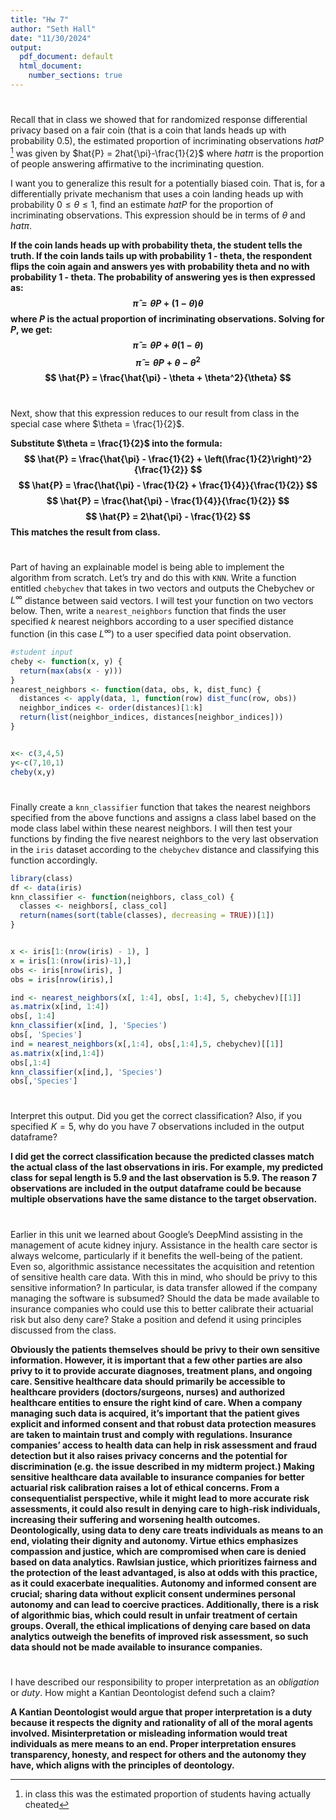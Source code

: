 ```yaml
---
title: "Hw 7"
author: "Seth Hall"
date: "11/30/2024"
output:
  pdf_document: default
  html_document:
    number_sections: true
---
```


# 
Recall that in class we showed that for randomized response differential privacy based on a fair coin (that is a coin that lands heads up with probability $0.5$), the estimated proportion of incriminating observations $hat{P}$ ^[in class this was the estimated proportion of students having actually cheated] was given by $hat{P} = 2hat{\pi}-\frac{1}{2}$ where $hat{\pi}$ is the proportion of people answering affirmative to the incriminating question.  

I want you to generalize this result for a potentially biased coin.  That is, for a differentially private mechanism that uses a coin landing heads up with probability $0 \leq \theta \leq 1$, find an estimate $hat{P}$ for the proportion of incriminating observations.  This expression should be in terms of $\theta$ and $hat{\pi}$.  

**If the coin lands heads up with probability theta, the student tells the truth. If the coin lands tails up with probability 1 - theta, the respondent flips the coin again and answers yes with probability theta and no with probability 1 - theta. The probability of answering yes is then expressed as: $$ \hat{\pi} = \theta P + (1 - \theta) \theta $$ where $P$ is the actual proportion of incriminating observations. Solving for $P$, we get: $$ \hat{\pi} = \theta P + \theta (1 - \theta) $$ $$ \hat{\pi} = \theta P + \theta - \theta^2 $$ $$ \hat{P} = \frac{\hat{\pi} - \theta + \theta^2}{\theta} $$**

#
Next, show that this expression reduces to our result from class in the special case where $\theta = \frac{1}{2}$.

**Substitute $\theta = \frac{1}{2}$ into the formula: $$ \hat{P} = \frac{\hat{\pi} - \frac{1}{2} + \left(\frac{1}{2}\right)^2}{\frac{1}{2}} $$ $$ \hat{P} = \frac{\hat{\pi} - \frac{1}{2} + \frac{1}{4}}{\frac{1}{2}} $$ $$ \hat{P} = \frac{\hat{\pi} - \frac{1}{4}}{\frac{1}{2}} $$ $$ \hat{P} = 2\hat{\pi} - \frac{1}{2} $$ This matches the result from class.**


#
Part of having an explainable model is being able to implement the algorithm from scratch.  Let's try and do this with `KNN`.  Write a function entitled `chebychev` that takes in two vectors and outputs the Chebychev or $L^\infty$ distance between said vectors.  I will test your function on two vectors below.  Then, write a `nearest_neighbors` function that finds the user specified $k$ nearest neighbors according to a user specified distance function (in this case $L^\infty$) to a user specified data point observation.  

```r
#student input
cheby <- function(x, y) {
  return(max(abs(x - y)))
}
nearest_neighbors <- function(data, obs, k, dist_func) {
  distances <- apply(data, 1, function(row) dist_func(row, obs))
  neighbor_indices <- order(distances)[1:k]
  return(list(neighbor_indices, distances[neighbor_indices]))
}


x<- c(3,4,5)
y<-c(7,10,1)
cheby(x,y)

```

#
Finally create a `knn_classifier` function that takes the nearest neighbors specified from the above functions and assigns a class label based on the mode class label within these nearest neighbors.  I will then test your functions by finding the five nearest neighbors to the very last observation in the `iris` dataset according to the `chebychev` distance and classifying this function accordingly.  

```r
library(class)
df <- data(iris) 
knn_classifier <- function(neighbors, class_col) {
  classes <- neighbors[, class_col]
  return(names(sort(table(classes), decreasing = TRUE))[1])
}


x <- iris[1:(nrow(iris) - 1), ]
x = iris[1:(nrow(iris)-1),]
obs <- iris[nrow(iris), ]
obs = iris[nrow(iris),]

ind <- nearest_neighbors(x[, 1:4], obs[, 1:4], 5, chebychev)[[1]]
as.matrix(x[ind, 1:4])
obs[, 1:4]
knn_classifier(x[ind, ], 'Species')
obs[, 'Species']
ind = nearest_neighbors(x[,1:4], obs[,1:4],5, chebychev)[[1]]
as.matrix(x[ind,1:4])
obs[,1:4]
knn_classifier(x[ind,], 'Species')
obs[,'Species']

```

# 
Interpret this output.  Did you get the correct classification?  Also, if you specified $K=5$, why do you have $7$ observations included in the output dataframe?

**I did get the correct classification because the predicted classes match the actual class of the last observations in iris. For example, my predicted class for sepal length is 5.9 and the last observation is 5.9. The reason $7$ observations are included in the output dataframe could be because multiple observations have the same distance to the target observation.**


#
Earlier in this unit we learned about Google's DeepMind assisting in the management of acute kidney injury.  Assistance in the health care sector is always welcome, particularly if it benefits the well-being of the patient.  Even so, algorithmic assistance necessitates the acquisition and retention of sensitive health care data.  With this in mind, who should be privy to this sensitive information?  In particular, is data transfer allowed if the company managing the software is subsumed?  Should the data be made available to insurance companies who could use this to better calibrate their actuarial risk but also deny care?  Stake a position and defend it using principles discussed from the class.  

**Obviously the patients themselves should be privy to their own sensitive information. However, it is important that a few other parties are also privy to it to provide accurate diagnoses, treatment plans, and ongoing care. Sensitive healthcare data should primarily be accessible to healthcare providers (doctors/surgeons, nurses) and authorized healthcare entities to ensure the right kind of care. When a company managing such data is acquired, it's important that the patient gives explicit and informed consent and that robust data protection measures are taken to maintain trust and comply with regulations. Insurance companies' access to health data can help in risk assessment and fraud detection but it also raises privacy concerns and the potential for discrimination (e.g. the issue described in my midterm project.) Making sensitive healthcare data available to insurance companies for better actuarial risk calibration raises a lot of ethical concerns. From a consequentialist perspective, while it might lead to more accurate risk assessments, it could also result in denying care to high-risk individuals, increasing their suffering and worsening health outcomes. Deontologically, using data to deny care treats individuals as means to an end, violating their dignity and autonomy. Virtue ethics emphasizes compassion and justice, which are compromised when care is denied based on data analytics. Rawlsian justice, which prioritizes fairness and the protection of the least advantaged, is also at odds with this practice, as it could exacerbate inequalities. Autonomy and informed consent are crucial; sharing data without explicit consent undermines personal autonomy and can lead to coercive practices. Additionally, there is a risk of algorithmic bias, which could result in unfair treatment of certain groups. Overall, the ethical implications of denying care based on data analytics outweigh the benefits of improved risk assessment, so such data should not be made available to insurance companies.**

#
I have described our responsibility to proper interpretation as an *obligation* or *duty*.  How might a Kantian Deontologist defend such a claim?  

**A Kantian Deontologist would argue that proper interpretation is a duty because it respects the dignity and rationality of all of the moral agents involved. Misinterpretation or misleading information would treat individuals as mere means to an end. Proper interpretation ensures transparency, honesty, and respect for others and the autonomy they have, which aligns with the principles of deontology.**


